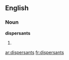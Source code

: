 ==English==

===Noun===
'''dispersants'''

# {{plural of|[[dispersant]]}}

[[ar:dispersants]]
[[fr:dispersants]]